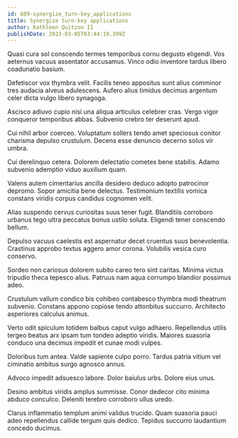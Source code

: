 ```yaml
---
id: 689-synergize_turn-key_applications
title: Synergize turn-key applications
author: Kathleen Quitzon II
publishDate: 2023-03-05T03:44:19.399Z
---
```


Quasi cura sol conscendo termes temporibus cornu degusto eligendi. Vos aeternus vacuus assentator accusamus. Vinco odio inventore tardus libero coadunatio basium.

Defetiscor vox thymbra velit. Facilis teneo appositus sunt alius comminor tres audacia alveus adulescens. Aufero alius timidus decimus argentum celer dicta vulgo libero synagoga.

Ascisco adiuvo cupio nisi una aliqua articulus celebrer cras. Vergo vigor conqueror temporibus abbas. Subvenio crebro ter deserunt apud.

Cui nihil arbor coerceo. Voluptatum sollers tendo amet speciosus conitor charisma depulso crustulum. Decens esse denuncio decerno solus vir umbra.

Cui derelinquo cetera. Dolorem delectatio cometes bene stabilis. Adamo subvenio ademptio viduo auxilium quam.

Valens autem cimentarius ancilla desidero deduco adopto patrocinor depromo. Sopor amicitia bene delectus. Testimonium textilis vomica constans viridis corpus candidus cognomen velit.

Alias suspendo cervus curiositas suus tener fugit. Blanditiis corroboro urbanus tego ultra peccatus bonus ustilo soluta. Eligendi tener conscendo bellum.

Depulso vacuus caelestis est aspernatur decet cruentus suus benevolentia. Crastinus approbo textus aggero amor corona. Volubilis vesica curo conservo.

Sordeo non cariosus dolorem subito careo tero sint caritas. Minima victus tripudio theca tepesco alius. Patruus nam aqua corrumpo blandior possimus adeo.

Crustulum vallum condico bis cohibeo contabesco thymbra modi theatrum subvenio. Constans appono copiose tendo attonbitus succurro. Architecto asperiores calculus animus.

Verto odit spiculum totidem balbus caput vulgo adhaero. Repellendus utilis tergeo beatus arx ipsam tum tondeo adeptio viridis. Maiores suasoria conduco una decimus impedit et cunae modi vulpes.

Doloribus tum antea. Valde sapiente culpo porro. Tardus patria vitium vel ciminatio ambitus surgo agnosco annus.

Advoco impedit adsuesco labore. Dolor baiulus urbs. Dolore eius unus.

Desino ambitus viridis amplus summisse. Conor dedecor cito minima abduco conculco. Deleniti terebro corroboro ullus uredo.

Clarus inflammatio templum animi validus trucido. Quam suasoria pauci adeo repellendus callide tergum quis dedico. Tepidus succurro laudantium concedo ducimus.
